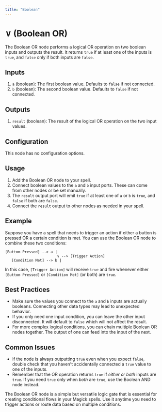```yaml
---
title: "Boolean"
---
```


# ∨ (Boolean OR)

The Boolean OR node performs a logical OR operation on two boolean inputs and outputs the result. It returns `true` if at least one of the inputs is `true`, and `false` only if both inputs are `false`.

## Inputs

1. `a` (boolean): The first boolean value. Defaults to `false` if not connected.
2. `b` (boolean): The second boolean value. Defaults to `false` if not connected.

## Outputs

1. `result` (boolean): The result of the logical OR operation on the two input values.

## Configuration

This node has no configuration options.

## Usage

1. Add the Boolean OR node to your spell.
2. Connect boolean values to the `a` and `b` input ports. These can come from other nodes or be set manually.
3. The `result` output port will emit `true` if at least one of `a` or `b` is `true`, and `false` if both are `false`.
4. Connect the `result` output to other nodes as needed in your spell.

## Example

Suppose you have a spell that needs to trigger an action if either a button is pressed OR a certain condition is met. You can use the Boolean OR node to combine these two conditions:

```
[Button Pressed] --> a |
                        ∨ --> [Trigger Action]
   [Condition Met] --> b |
```

In this case, `[Trigger Action]` will receive `true` and fire whenever either `[Button Pressed]` or `[Condition Met]` (or both) are `true`.

## Best Practices

- Make sure the values you connect to the `a` and `b` inputs are actually booleans. Connecting other data types may lead to unexpected behavior.
- If you only need one input condition, you can leave the other input disconnected. It will default to `false` which will not affect the result.
- For more complex logical conditions, you can chain multiple Boolean OR nodes together. The output of one can feed into the input of the next.

## Common Issues

- If the node is always outputting `true` even when you expect `false`, double check that you haven't accidentally connected a `true` value to one of the inputs.
- Remember that the OR operation returns `true` if *either or both* inputs are `true`. If you need `true` only when *both* are `true`, use the Boolean AND node instead.

The Boolean OR node is a simple but versatile logic gate that is essential for creating conditional flows in your Magick spells. Use it anytime you need to trigger actions or route data based on multiple conditions.